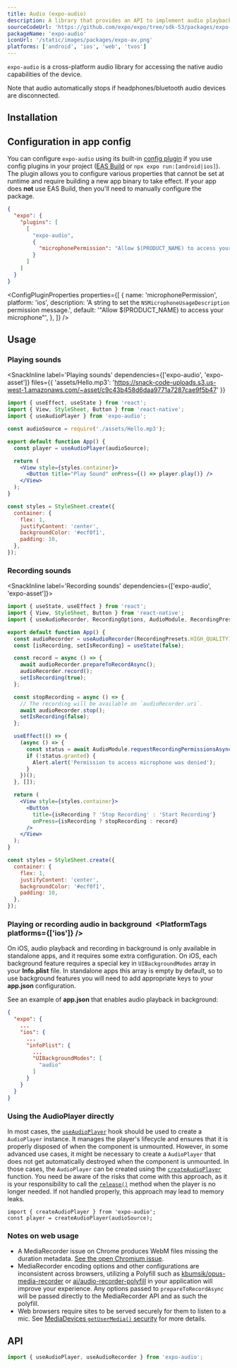 ```yaml
---
title: Audio (expo-audio)
description: A library that provides an API to implement audio playback and recording in apps.
sourceCodeUrl: 'https://github.com/expo/expo/tree/sdk-53/packages/expo-audio'
packageName: 'expo-audio'
iconUrl: '/static/images/packages/expo-av.png'
platforms: ['android', 'ios', 'web', 'tvos']
---
```



`expo-audio` is a cross-platform audio library for accessing the native audio capabilities of the device.

Note that audio automatically stops if headphones/bluetooth audio devices are disconnected.

## Installation

<APIInstallSection />

## Configuration in app config

You can configure `expo-audio` using its built-in [config plugin](/config-plugins/introduction/) if you use config plugins in your project ([EAS Build](/build/introduction) or `npx expo run:[android|ios]`). The plugin allows you to configure various properties that cannot be set at runtime and require building a new app binary to take effect. If your app does **not** use EAS Build, then you'll need to manually configure the package.

<ConfigPluginExample>

```json app.json
{
  "expo": {
    "plugins": [
      [
        "expo-audio",
        {
          "microphonePermission": "Allow $(PRODUCT_NAME) to access your microphone."
        }
      ]
    ]
  }
}
```

</ConfigPluginExample>

<ConfigPluginProperties
  properties={[
    {
      name: 'microphonePermission',
      platform: 'ios',
      description: 'A string to set the `NSMicrophoneUsageDescription` permission message.',
      default: '"Allow $(PRODUCT_NAME) to access your microphone"',
    },
  ]}
/>

## Usage

### Playing sounds

<SnackInline
  label='Playing sounds'
  dependencies={['expo-audio', 'expo-asset']}
  files={{
    'assets/Hello.mp3': 'https://snack-code-uploads.s3.us-west-1.amazonaws.com/~asset/c9c43b458d6daa9771a7287cae9f5b47'
  }}
>

```jsx
import { useEffect, useState } from 'react';
import { View, StyleSheet, Button } from 'react-native';
import { useAudioPlayer } from 'expo-audio';

const audioSource = require('./assets/Hello.mp3');

export default function App() {
  const player = useAudioPlayer(audioSource);

  return (
    <View style={styles.container}>
      <Button title="Play Sound" onPress={() => player.play()} />
    </View>
  );
}

const styles = StyleSheet.create({
  container: {
    flex: 1,
    justifyContent: 'center',
    backgroundColor: '#ecf0f1',
    padding: 10,
  },
});
```

</SnackInline>

### Recording sounds

<SnackInline label='Recording sounds' dependencies={['expo-audio', 'expo-asset']}>

```jsx
import { useState, useEffect } from 'react';
import { View, StyleSheet, Button } from 'react-native';
import { useAudioRecorder, RecordingOptions, AudioModule, RecordingPresets } from 'expo-audio';

export default function App() {
  const audioRecorder = useAudioRecorder(RecordingPresets.HIGH_QUALITY);
  const [isRecording, setIsRecording] = useState(false);

  const record = async () => {
    await audioRecorder.prepareToRecordAsync();
    audioRecorder.record();
    setIsRecording(true);
  };

  const stopRecording = async () => {
    // The recording will be available on `audioRecorder.uri`.
    await audioRecorder.stop();
    setIsRecording(false);
  };

  useEffect(() => {
    (async () => {
      const status = await AudioModule.requestRecordingPermissionsAsync();
      if (!status.granted) {
        Alert.alert('Permission to access microphone was denied');
      }
    })();
  }, []);

  return (
    <View style={styles.container}>
      <Button
        title={isRecording ? 'Stop Recording' : 'Start Recording'}
        onPress={isRecording ? stopRecording : record}
      />
    </View>
  );
}

const styles = StyleSheet.create({
  container: {
    flex: 1,
    justifyContent: 'center',
    backgroundColor: '#ecf0f1',
    padding: 10,
  },
});
```

</SnackInline>

### Playing or recording audio in background&ensp;<PlatformTags platforms={['ios']} />

On iOS, audio playback and recording in background is only available in standalone apps, and it requires some extra configuration.
On iOS, each background feature requires a special key in `UIBackgroundModes` array in your **Info.plist** file.
In standalone apps this array is empty by default, so to use background features you will need to add appropriate keys to your **app.json** configuration.

See an example of **app.json** that enables audio playback in background:

```json
{
  "expo": {
    ...
    "ios": {
      ...
      "infoPlist": {
        ...
        "UIBackgroundModes": [
          "audio"
        ]
      }
    }
  }
}
```

### Using the AudioPlayer directly

In most cases, the [`useAudioPlayer`](#useaudioplayersource-updateinterval) hook should be used to create a `AudioPlayer` instance. It manages the player's lifecycle and ensures that it is properly disposed of when the component is unmounted. However, in some advanced use cases, it might be necessary to create a `AudioPlayer` that does not get automatically destroyed when the component is unmounted.
In those cases, the `AudioPlayer` can be created using the [`createAudioPlayer`](#audiocreateaudioplayersource-updateinterval) function. You need be aware of the risks that come with this approach, as it is your responsibility to call the [`release()`](../sdk/expo/#release) method when the player is no longer needed. If not handled properly, this approach may lead to memory leaks.

```tsx
import { createAudioPlayer } from 'expo-audio';
const player = createAudioPlayer(audioSource);
```

### Notes on web usage

- A MediaRecorder issue on Chrome produces WebM files missing the duration metadata. [See the open Chromium issue](https://bugs.chromium.org/p/chromium/issues/detail?id=642012).
- MediaRecorder encoding options and other configurations are inconsistent across browsers, utilizing a Polyfill such as [kbumsik/opus-media-recorder](https://github.com/kbumsik/opus-media-recorder) or [ai/audio-recorder-polyfill](https://github.com/ai/audio-recorder-polyfill) in your application will improve your experience. Any options passed to `prepareToRecordAsync` will be passed directly to the MediaRecorder API and as such the polyfill.
- Web browsers require sites to be served securely for them to listen to a mic. See [MediaDevices `getUserMedia()` security](https://developer.mozilla.org/en-US/docs/Web/API/MediaDevices/getUserMedia#security) for more details.

## API

```js
import { useAudioPlayer, useAudioRecorder } from 'expo-audio';
```

<APISection packageName="expo-audio" apiName="Audio" />
